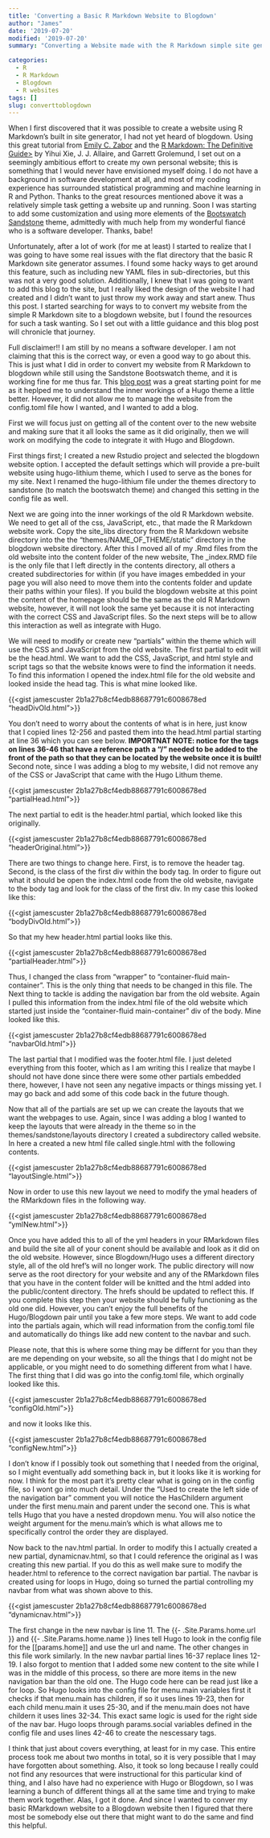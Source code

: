 ```yaml
---
title: 'Converting a Basic R Markdown Website to Blogdown'
author: "James"
date: '2019-07-20'
modified: '2019-07-20'
summary: "Converting a Website made with the R Markdown simple site generator using a bootswatch theme to a Blogdown website."

categories:
  - R
  - R Markdown
  - Blogdown
  - R websites
tags: []
slug: converttoblogdown
---
```


When I first discovered that it was possible to create a website using R Markdown's built in site generator, I had not yet heard of blogdown. Using this great tutorial from <a href="https://www.emilyzabor.com/tutorials/rmarkdown_websites_tutorial.html">Emily C. Zabor</a> and the <a href="https://bookdown.org/yihui/rmarkdown">R Markdown: The Definitive Guide></a> by Yihui Xie, J. J. Allaire, and Garrett Grolemund, I set out on a seemingly ambitious effort to create my own personal website; this is something that I would never have envisioned myself doing. I do not have a background in software development at all, and most of my coding experience has surrounded statistical programming and machine learning in R and Python. Thanks to the great resources mentioned above it was a relatively simple task getting a website up and running. Soon I was starting to add some customization and using more elements of the <a href="https://bootswatch.com/sandstone">Bootswatch Sandstone</a> theme,  admittedly with much help from my wonderful fianc&eacute; who is a software developer. Thanks, babe!

Unfortunately, after a lot of work (for me at least) I started to realize that I was going to have some real issues with the flat directory that the basic R Markdown site generator assumes. I found some hacky ways to get around this feature, such as including new YAML files in sub-directories, but this was not a very good solution. Additionally, I knew that I was going to want to add this blog to the site, but I really liked the design of the website I had created and I didn't want to just throw my work away and start anew. Thus this post. I started searching for ways to to convert my website from the simple R Markdown site to a blogdown website, but I found the resources for such a task wanting. So I set out with a little guidance and this blog post will chronicle that journey. 

Full disclaimer!! I am still by no means a software developer. I am not claiming that this is the correct way, or even a good way to go about this. This is just what I did in order to convert my website from R Markdown to blogdown while still using the Sandstone Bootswatch theme, and it is working fine for me thus far. This <a href="http://whipperstacker.com/2016/09/22/convert-an-existing-site-into-hugo/">blog post</a> was a great starting point for me as it heplped me to understand the inner workings of a Hugo theme a little better. However, it did not allow me to manage the website from the config.toml file how I wanted, and I wanted to add a blog.



First we will focus just on getting all of the content over to the new website and making sure that it all looks the same as it did originally, then we will work on modifying the code to integrate it with Hugo and Blogdown.




First things first; I created a new Rstudio project and selected the blogdown website option. I accepted the default settings which will provide a pre-built website using hugo-lithium theme, which I used to serve as the bones for my site. Next I renamed the hugo-lithium file under the themes directory to sandstone (to match the bootswatch theme) and changed this setting in the config file as well. 

Next we are going into the inner workings of the old R Markdown website. We need to get all of the css, JavaScript, etc., that made the R Markdown website work. Copy the site_libs directory from the R Markdown website directory into the the "themes/NAME_OF_THEME/static" directory in the blogdown website directory. After this I moved all of my .Rmd files from the old website into the content folder of the new website, The _index.RMD file is the only file that I left directly in the contents directory, all others a created subdirectories for within (if you have images embedded in your page you will also need to move them into the contents folder and update their paths within your files). If you build the blogdown website at this point the content of the homepage should be the same as the old R Markdown website, however, it will not look the same yet because it is not interacting with the correct CSS and JavaScript files. So the next steps will be to allow this interaction as well as integrate with Hugo. 

We will need to modify or create new "partials" within the theme which will use the CSS and JavaScript from the old website. The first partial to edit will be the head.html. We want to add the CSS, JavaScript, and html style and script tags so that the website knows were to find the  information it needs. To find this information I opened the index.html file for the old website and looked inside the head tag. This is what mine looked like.

{{<gist jamescuster 2b1a27b8cf4edb88687791c6008678ed "headDivOld.html">}}

You don't need to worry about the contents of what is in here, just know that I copied lines 12-256 and pasted them into the head.html partial starting at line 36 which you can see below. <b>IMPORTNAT NOTE: notice for the tags on lines 36-46 that have a reference path a "/" needed to be added to the front of the path so that they can be located by the website once it is built!</b> Second note, since I was adding a blog to my website, I did not remove any of the CSS or JavaScript that came with the Hugo Lithum theme. 

{{<gist jamescuster 2b1a27b8cf4edb88687791c6008678ed "partialHead.html">}}

The next partial to edit is the header.html partial, which looked like this originally.

{{<gist jamescuster 2b1a27b8cf4edb88687791c6008678ed "headerOriginal.html">}}

There are two things to change here. First, is to remove the header tag. Second, is the class of the first div within the body tag. In order to figure out what it should be open the index.html code from the old website, navigate to the body tag and look for the class of the first div. In my case this looked like this:

{{<gist jamescuster 2b1a27b8cf4edb88687791c6008678ed "bodyDivOld.html">}} 

So that my hew header.html partial looks like this. 

{{<gist jamescuster 2b1a27b8cf4edb88687791c6008678ed "partialHeader.html">}} 


Thus, I changed the class from "wrapper" to "container-fluid main-container". This is the only thing that needs to be changed in this file. The Next thing to tackle is adding the navigation bar from the old website. Again I pulled this information from the index.html file of the old website which started just inside the "container-fluid main-container" div of the body. Mine looked like this.

{{<gist jamescuster 2b1a27b8cf4edb88687791c6008678ed "navbarOld.html">}} 

The last partial that I modified was the footer.html file. I just deleted everything from this footer, which as I am writing this I realize that maybe I should not have done since there were some other partials embedded there, however, I have not seen any negative impacts or things missing yet. I may go back and add some of this code back in the future though. 

Now that all of the partials are set up we can create the layouts that we want the webpages to use. Again, since I was adding a blog I wanted to keep the layouts that were already in the theme so in the themes/sandstone/layouts directory I created a subdirectory called website. In here a created a new html file called single.html with the following contents. 

{{<gist jamescuster 2b1a27b8cf4edb88687791c6008678ed "layoutSingle.html">}} 

Now in order to use this new layout we need to modify the ymal headers of the RMarkdown files in the following way.

{{<gist jamescuster 2b1a27b8cf4edb88687791c6008678ed "ymlNew.html">}} 

Once you have added this to all of the yml headers in your RMarkdown files and build the site all of your conent should be available and look as it did on the old website. However, since Blogdown/Hugo uses a different directory style, all of the old href's will no longer work. The public directory will now serve as the root directory for your website and any of the RMarkdown files that you have in the content folder will be knitted and the html added into the public/content directory. The hrefs should be updated to reflect this. If you complete this step then your website should be fully functioning as the old one did. However, you can't enjoy the full benefits of the Hugo/Blogdown pair until you take a few more steps. We want to add code into the partials again, which will read information from the config.toml file and automatically do things like add new content to the navbar and such. 

Please note, that this is where some thing may be differnt for you than they are me depending on your website, so all the things that I do might not be applicable, or you might need to do something different from what I have. The first thing that I did was go into the config.toml file, which orginally looked like this.

{{<gist jamescuster 2b1a27b8cf4edb88687791c6008678ed "configOld.html">}}

and now it looks like this. 

{{<gist jamescuster 2b1a27b8cf4edb88687791c6008678ed "configNew.html">}} 

I don't know if I possibly took out something that I needed from the original, so I might eventually add something back in, but it looks like it is working for now. I think for the most part it's pretty clear what is going on in the config file, so I wont go into much detail. Under the "Used to create the left side of the navigation bar" comment you will notice the HasChildern argument under the first menu.main and parent under the second one. This is what tells Hugo that you have a nested dropdown menu. You will also notice the weight argument for the menu.main's which is what allows me to specifically control the order they are displayed.

Now back to the nav.html partial. In order to modify this I actually created a new partial, dynamicnav.html, so that I could reference the original as I was creating this new partial. If you do this as well make sure to modify the header.html to reference to the correct navigation bar partial. The navbar is created using for loops in Hugo, doing so turned the partial controlling my navbar from what was shown above to this. 

{{<gist jamescuster 2b1a27b8cf4edb88687791c6008678ed "dynamicnav.html">}} 

The first change in the new navbar is line 11. The {{- .Site.Params.home.url }} and {{- .Site.Params.home.name }} lines tell Hugo to look in the config file for the [[params.home]] and use the url and name. The other changes in this file work similarly. In the new navbar partial lines 16-37 replace lines 12-19. I also forgot to mention that I added some new content to the site while I was in the middle of this process, so there are more items in the new navigation bar than the old one. The Hugo code here can be read just like a for loop. So Hugo looks into the config file for menu.main variables first it checks if that menu.main has children, if so it uses lines 19-23, then for each child menu.main it uses 25-30, and if the menu.main does not have childern it uses lines 32-34. This exact same logic is used for the right side of the nav bar. Hugo loops through params.social variables defined in the config file and uses lines 42-46 to create the nescessary tags. 

I think that just about covers everything, at least for in my case. This entire process took me about two months in total, so it is very possible that I may have forgotten about something. Also, it took so long because I really could not find any resources that were instructional for this particular kind of thing, and I also have had no experience with Hugo or Blogdown, so I was learning a bunch of different things all at the same time and trying to make them work together. Alas, I got it done. And since I wanted to conver my basic RMarkdown website to a Blogdown website then I figured that there most be somebody else out there that might want to do the same and find this helpful. 